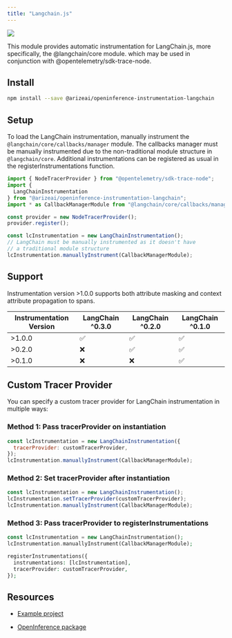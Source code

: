 ```yaml
---
title: "Langchain.js"
---
```


<a href="https://www.npmjs.com/package/@arizeai/openinference-instrumentation-langchain">
  <Frame caption="">
    <img src="https://storage.googleapis.com/arize-phoenix-assets/assets/images/phoenix-docs-images/455662f8-badge.svg" />
  </Frame>
</a>

This module provides automatic instrumentation for LangChain.js, more specifically, the @langchain/core module. which may be used in conjunction with @opentelemetry/sdk-trace-node.

## Install

```bash
npm install --save @arizeai/openinference-instrumentation-langchain
```

## Setup

To load the LangChain instrumentation, manually instrument the `@langchain/core/callbacks/manager` module. The callbacks manager must be manually instrumented due to the non-traditional module structure in `@langchain/core`. Additional instrumentations can be registered as usual in the registerInstrumentations function.

```javascript
import { NodeTracerProvider } from "@opentelemetry/sdk-trace-node";
import { 
  LangChainInstrumentation 
} from "@arizeai/openinference-instrumentation-langchain";
import * as CallbackManagerModule from "@langchain/core/callbacks/manager";

const provider = new NodeTracerProvider();
provider.register();

const lcInstrumentation = new LangChainInstrumentation();
// LangChain must be manually instrumented as it doesn't have 
// a traditional module structure
lcInstrumentation.manuallyInstrument(CallbackManagerModule);
```

## Support

Instrumentation version >1.0.0 supports both attribute masking and context attribute propagation to spans.

| Instrumentation Version | LangChain ^0.3.0 | LangChain ^0.2.0 | LangChain ^0.1.0 |
| ----------------------- | ---------------- | ---------------- | ---------------- |
| >1.0.0                  | ✅                | ✅                | ✅                |
| >0.2.0                  | ❌                | ✅                | ✅                |
| >0.1.0                  | ❌                | ❌                | ✅                |

## Custom Tracer Provider

You can specify a custom tracer provider for LangChain instrumentation in multiple ways:

### Method 1: Pass tracerProvider on instantiation

```javascript
const lcInstrumentation = new LangChainInstrumentation({
  tracerProvider: customTracerProvider,
});
lcInstrumentation.manuallyInstrument(CallbackManagerModule);
```

### Method 2: Set tracerProvider after instantiation

```javascript
const lcInstrumentation = new LangChainInstrumentation();
lcInstrumentation.setTracerProvider(customTracerProvider);
lcInstrumentation.manuallyInstrument(CallbackManagerModule);
```

### Method 3: Pass tracerProvider to registerInstrumentations

```php
const lcInstrumentation = new LangChainInstrumentation();
lcInstrumentation.manuallyInstrument(CallbackManagerModule);

registerInstrumentations({
  instrumentations: [lcInstrumentation],
  tracerProvider: customTracerProvider,
});
```

## Resources

* [Example project](https://github.com/Arize-ai/openinference/blob/main/js/packages/openinference-instrumentation-langchain/examples)

* [OpenInference package](https://github.com/Arize-ai/openinference/blob/main/js/packages/openinference-instrumentation-langchain)


